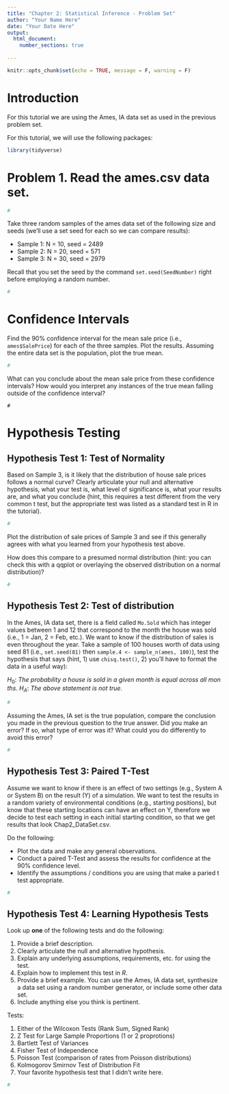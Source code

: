 ```yaml
---
title: "Chapter 2: Statistical Inference - Problem Set"
author: "Your Name Here"
date: "Your Date Here"
output: 
  html_document:
    number_sections: true
    
---
```


<!-- Don't change this -->

```r
knitr::opts_chunk$set(echo = TRUE, message = F, warning = F)
```

# Introduction

For this tutorial we are using the Ames, IA data set as used in the previous problem set.

For this tutorial, we will use the following packages:


```r
library(tidyverse)
```

# Problem 1. Read the ames.csv data set.


```r
#
```


Take three random samples of the ames data set of the following size and seeds (we'll use a set seed for each so we can compare results):

- Sample 1: N = 10, seed = 2489
- Sample 2: N = 20, seed = 571
- Sample 3: N = 30, seed = 2979

Recall that you set the seed by the command `set.seed(SeedNumber)` right before employing a random number.


```r
#
```

# Confidence Intervals

Find the 90% confidence interval for the mean sale price (i.e., `ames$SalePrice`) for each of the three samples.  Plot the results.  Assuming the entire data set is the population, plot the true mean.


```r
#
```



What can you conclude about the mean sale price from these confidence intervals?  How would you interpret any instances of the true mean falling outside of the confidence interval?

```{}
#
```

# Hypothesis Testing

## Hypothesis Test 1: Test of Normality

Based on Sample 3, is it likely that the distribution of house sale prices follows a normal curve?  Clearly articulate your null and alternative hypothesis, what your test is, what level of significance is, what your results are, and what you conclude (hint, this requires a test different from the very common t test, but the appropriate test was listed as a standard test in R in the tutorial).

```r
#
```

Plot the distribution of sale prices of Sample 3 and see if this generally agrees with what you learned from your hypothesis test above.

How does this compare to a presumed normal distribution (hint: you can check this with a qqplot or overlaying the observed distribution on a normal distribution)?


```r
#
```

## Hypothesis Test 2: Test of distribution

In the Ames, IA data set, there is a field called `Mo.Sold` which has integer values between 1 and 12 that correspond to the month the house was sold (i.e., 1 = Jan, 2 = Feb, etc.).  We want to know if the distribution of sales is even throughout the year.  Take a sample of 100 houses worth of data using seed 81 (i.e., `set.seed(81)` then `sample.4 <- sample_n(ames, 100)`), test the hypothesis that says (hint, 1) use `chisq.test()`, 2) you'll have to format the data in a useful way):

$H_0:\ The\ probability\ a\ house\ is\ sold\ in\ a\ given\ month\ is\ equal\ across\ all\ months.$
$H_A:\ The\ above\ statement\ is\ not\ true.$

```r
#
```

Assuming the Ames, IA set is the true population, compare the conclusion you made in the previous question to the true answer.  Did you make an error?  If so, what type of error was it?  What could you do differently to avoid this error?

```r
#      
```

## Hypothesis Test 3: Paired T-Test

Assume we want to know if there is an effect of two settings (e.g., System A or System B) on the result (Y) of a simulation.  We want to test the results in a random variety of environmental conditions (e.g., starting positions), but know that these starting locations can have an effect on Y, therefore we decide to test each setting in each initial starting condition, so that we get results that look Chap2_DataSet.csv.

Do the following:

- Plot the data and make any general observations.
- Conduct a paired T-Test and assess the results for confidence at the 90% confidence level.
- Identify the assumptions / conditions you are using that make a paried t test appropriate.



```r
#
```


## Hypothesis Test 4:  Learning Hypothesis Tests

Look up **one** of the following tests and do the following:

1.  Provide a brief description.
2.  Clearly articulate the null and alternative hypothesis.
3.  Explain any underlying assumptions, requirements, etc. for using the test.
4.  Explain how to implement this test in *R*.
5.  Provide a brief example.  You can use the Ames, IA data set, synthesize a data set using a random number generator, or include some other data set.
6.  Include anything else you think is pertinent.


Tests:

1.  Either of the Wilcoxon Tests (Rank Sum, Signed Rank)
2.  Z Test for Large Sample Proportions (1 or 2 proprotions)
3.  Bartlett Test of Variances
3.  Fisher Test of Independence
5.  Poisson Test (comparison of rates from Poisson distributions)
6.  Kolmogorov Smirnov Test of Distribution Fit
7.  Your favorite hypothesis test that I didn't write here.


```r
#
```


